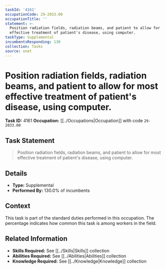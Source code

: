 ```yaml
---
taskId: '4161'
occupationCode: 29-2033.00
occupationTitle: ''
statement: >-
  Position radiation fields, radiation beams, and patient to allow for most
  effective treatment of patient's disease, using computer.
taskType: Supplemental
incumbentsResponding: 130
collection: Tasks
source: onet
---
```

# Position radiation fields, radiation beams, and patient to allow for most effective treatment of patient's disease, using computer.

**Task ID:** 4161
**Occupation:** [[../Occupations|Occupation]] with code `29-2033.00`

## Task Statement

> Position radiation fields, radiation beams, and patient to allow for most effective treatment of patient's disease, using computer.

## Details

- **Type:** Supplemental
- **Performed By:** 130.0% of incumbents

## Context

This task is part of the standard duties performed in this occupation. The percentage indicates how common this task is among workers in the field.

## Related Information

- **Skills Required:** See [[../Skills|Skills]] collection
- **Abilities Required:** See [[../Abilities|Abilities]] collection
- **Knowledge Required:** See [[../Knowledge|Knowledge]] collection
